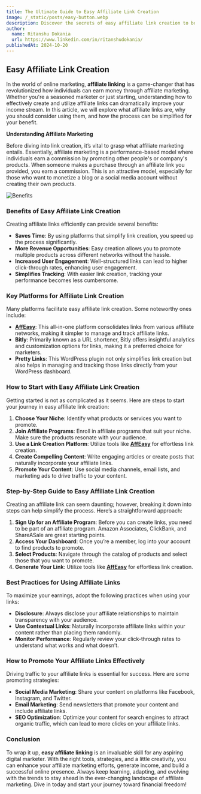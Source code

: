 ---
title: The Ultimate Guide to Easy Affiliate Link Creation
image: /_static/posts/easy-button.webp
description: Discover the secrets of easy affiliate link creation to boost your earnings in affiliate marketing. Learn step-by-step methods, best practices, and more in this comprehensive guide.
author:
  name: Ritanshu Dokania
  url: https://www.linkedin.com/in/ritanshudokania/
publishedAt: 2024-10-20
---

## **Easy Affiliate Link Creation**

In the world of online marketing, **affiliate linking** is a game-changer that has revolutionized how individuals can earn money through affiliate marketing. Whether you're a seasoned marketer or just starting, understanding how to effectively create and utilize affiliate links can dramatically improve your income stream. In this article, we will explore what affiliate links are, why you should consider using them, and how the process can be simplified for your benefit.

**Understanding Affiliate Marketing**

Before diving into link creation, it’s vital to grasp what affiliate marketing entails. Essentially, affiliate marketing is a performance-based model where individuals earn a commission by promoting other people's or company's products. When someone makes a purchase through an affiliate link you provided, you earn a commission. This is an attractive model, especially for those who want to monetize a blog or a social media account without creating their own products.

<Image
  alt="Benefits"
  src="/_static/posts/benefits.webp"
  width={1200}
  height={630}
/>
### **Benefits of Easy Affiliate Link Creation**

Creating affiliate links efficiently can provide several benefits:

- **Saves Time**: By using platforms that simplify link creation, you speed up the process significantly.
- **More Revenue Opportunities**: Easy creation allows you to promote multiple products across different networks without the hassle.
- **Increased User Engagement**: Well-structured links can lead to higher click-through rates, enhancing user engagement.
- **Simplifies Tracking**: With easier link creation, tracking your performance becomes less cumbersome.

### **Key Platforms for Affiliate Link Creation**

Many platforms facilitate easy affiliate link creation. Some noteworthy ones include:

- [**AffEasy**](https://affeasy.link/): This all-in-one platform consolidates links from various affiliate networks, making it simpler to manage and track affiliate links.
- **Bitly**: Primarily known as a URL shortener, Bitly offers insightful analytics and customization options for links, making it a preferred choice for marketers.
- **Pretty Links**: This WordPress plugin not only simplifies link creation but also helps in managing and tracking those links directly from your WordPress dashboard.

### **How to Start with Easy Affiliate Link Creation**

Getting started is not as complicated as it seems. Here are steps to start your journey in easy affiliate link creation:

1. **Choose Your Niche**: Identify what products or services you want to promote.
2. **Join Affiliate Programs**: Enroll in affiliate programs that suit your niche. Make sure the products resonate with your audience.
3. **Use a Link Creation Platform**: Utilize tools like [**AffEasy**](https://affeasy.link/) for effortless link creation.
4. **Create Compelling Content**: Write engaging articles or create posts that naturally incorporate your affiliate links.
5. **Promote Your Content**: Use social media channels, email lists, and marketing ads to drive traffic to your content.

### **Step-by-Step Guide to Easy Affiliate Link Creation**

Creating an affiliate link can seem daunting; however, breaking it down into steps can help simplify the process. Here’s a straightforward approach:

1. **Sign Up for an Affiliate Program**: Before you can create links, you need to be part of an affiliate program. Amazon Associates, ClickBank, and ShareASale are great starting points.
2. **Access Your Dashboard**: Once you’re a member, log into your account to find products to promote.
3. **Select Products**: Navigate through the catalog of products and select those that you want to promote.
4. **Generate Your Link**: Utilize tools like [**AffEasy**](https://affeasy.link/) for effortless link creation.

### **Best Practices for Using Affiliate Links**

To maximize your earnings, adopt the following practices when using your links:

- **Disclosure**: Always disclose your affiliate relationships to maintain transparency with your audience.
- **Use Contextual Links**: Naturally incorporate affiliate links within your content rather than placing them randomly.
- **Monitor Performance**: Regularly review your click-through rates to understand what works and what doesn’t.

### **How to Promote Your Affiliate Links Effectively**

Driving traffic to your affiliate links is essential for success. Here are some promoting strategies:

- **Social Media Marketing**: Share your content on platforms like Facebook, Instagram, and Twitter.
- **Email Marketing**: Send newsletters that promote your content and include affiliate links.
- **SEO Optimization**: Optimize your content for search engines to attract organic traffic, which can lead to more clicks on your affiliate links.

### **Conclusion**

To wrap it up, **easy affiliate linking** is an invaluable skill for any aspiring digital marketer. With the right tools, strategies, and a little creativity, you can enhance your affiliate marketing efforts, generate income, and build a successful online presence. Always keep learning, adapting, and evolving with the trends to stay ahead in the ever-changing landscape of affiliate marketing. Dive in today and start your journey toward financial freedom!
